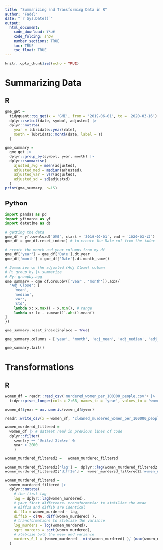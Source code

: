 ```yaml
---
title: "Summarizing and Transforming Data in R"
author: "Fadel"
date: "`r Sys.Date()`"
output: 
  html_document:
    code_download: TRUE
    code_folding: show
    number_sections: TRUE
    toc: TRUE
    toc_float: TRUE
---
```


```r
knitr::opts_chunk$set(echo = TRUE)
```

# Summarizing Data

## R

```r
gme_get = 
  tidyquant::tq_get(x = 'GME', from = '2019-06-01', to = '2020-03-16') |> 
  dplyr::select(date, symbol, adjusted) |> 
  dplyr::mutate(
    year = lubridate::year(date), 
    month = lubridate::month(date, label = T)
  )

gme_summary = 
  gme_get |> 
  dplyr::group_by(symbol, year, month) |>
  dplyr::summarise( 
    ajusted_avg = mean(adjusted), 
    adjusted_med = median(adjusted), 
    adjusted_var = var(adjusted), 
    adjusted_sd = sd(adjusted) 
  )
print(gme_summary, n=15)
```


## Python

```python
import pandas as pd
import yfinance as yf
import datetime as dt

# getting the data
gme_df = yf.download('GME', start = '2019-06-01', end = '2020-03-13')
gme_df = gme_df.reset_index() # to create the Date col from the index

# create the month and year columns from my df
gme_df['year'] = gme_df['Date'].dt.year
gme_df['month'] = gme_df['Date'].dt.month_name()

# Summaries on the adjusted (Adj Close) column
# R: group_by |> summarize
# Py: groupby.agg
gme_summary = gme_df.groupby(['year', 'month']).agg({
  'Adj Close': [
    'mean',
    'median',
    'var',
    'std',
    lambda x: x.max() - x.min(), # range
    lambda x: (x - x.mean()).abs().mean()
]
})

gme_summary.reset_index(inplace = True)

gme_summary.columns = ['year', 'month', 'adj_mean', 'adj_median', 'adj_var', 'adj_std', 'adj_range', 'adj_mad']

gme_summary.tail()
```


# Transformations

## R

```r
women_df = readr::read_csv('murdered_women_per_100000_people.csv') |> 
  tidyr::pivot_longer(cols = 2:68, names_to = 'year', values_to = 'women_murdered')

women_df$year = as.numeric(women_df$year)

readr::write_csv(x = women_df, 'cleaned_murdered_women_per_100000_people.csv')

women_murdered_filtered = 
  women_df |> # dataset read in previous lines of code
  dplyr::filter(
    country == 'United States' &
    year > 2000
    )

women_murdered_filtered2 =   women_murdered_filtered

women_murdered_filtered2['lag'] =  dplyr::lag(women_murdered_filtered2['women_murdered'])
women_murdered_filtered2['diff1a'] =  women_murdered_filtered2['women_murdered'] - women_murdered_filtered2['lag']

women_murdered_filtered = 
  women_murdered_filtered |> 
  dplyr::mutate(
    # the first lag
    lag = dplyr::lag(women_murdered),
    # your first difference: transformation to stabilize the mean
    # diff1a and diff1b are identical
    diff1a = women_murdered - lag,
    diff1b = c(NA, diff(women_murdered) ),
    # transformations to stablize the variance
    log_murders = log(women_murdered),
    sqrt_murders = sqrt(women_murdered),
    # stablize both the mean and variance
    murders_0_1 = (women_murdered - min(women_murdered) )/ (max(women_murdered) - min(women_murdered))
  )
  
```

